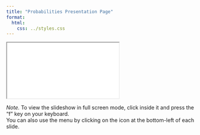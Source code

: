 ```yaml
---
title: "Probabilities Presentation Page"
format: 
  html: 
    css: ../styles.css
---
```


<iframe class="slide-deck" src="./pres.html" title="Probabilities">
</iframe>

*Note.* To view the slideshow in full screen mode, click inside it and press the "f" key on your keyboard.<br />
You can also use the menu by clicking on the icon at the bottom-left of each slide.